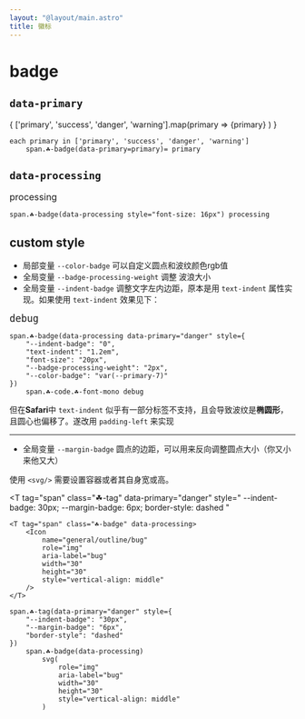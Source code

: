 ```yaml
---
layout: "@layout/main.astro"
title: 徽标
---
```



# badge

## `data-primary`

<Grid inline>
{
    ['primary', 'success', 'danger', 'warning'].map(primary => 
        <T
            tag='span'
            class="☘-badge"
            data-primary={primary}
        >{primary}</T>
    )
}
</Grid>

```pug
each primary in ['primary', 'success', 'danger', 'warning']
    span.☘-badge(data-primary=primary)= primary
```

## `data-processing`

<T tag="span" class="☘-badge" data-processing style="font-size: 16px">processing</T>

```pug
span.☘-badge(data-processing style="font-size: 16px") processing
```

## custom style

- 局部变量 `--color-badge` 可以自定义圆点和波纹颜色rgb值
- 全局变量 `--badge-processing-weight` 调整 波浪大小
- 全局变量 `--indent-badge` 调整文字左内边距，原本是用 `text-indent` 属性实现。如果使用 `text-indent` 效果见下：

<T tag="span" class="☘-badge" data-processing data-primary="danger" style="
    --indent-badge: 0; 
    text-indent: 1.2em; 
    font-size: 20px; 
    --badge-processing-weight: 2px;
    --color-badge: var(--primary-7)
">`debug`</T>

```pug
span.☘-badge(data-processing data-primary="danger" style={
    "--indent-badge": "0",
    "text-indent": "1.2em",
    "font-size": "20px",
    "--badge-processing-weight": "2px",
    "--color-badge": "var(--primary-7)"
})
    span.☘-code.☘-font-mono debug
```

但在**Safari**中 `text-indent` 似乎有一部分标签不支持，且会导致波纹是**椭圆形**，且圆心也偏移了。遂改用 `padding-left` 来实现

***

- 全局变量 `--margin-badge` 圆点的边距，可以用来反向调整圆点大小（你又小来他又大）

使用 `<svg/>` 需要设置容器或者其自身宽或高。

<T
    tag="span"
    class="☘-tag"
    data-primary="danger"
    style="
        --indent-badge: 30px;
        --margin-badge: 6px;
        border-style: dashed
    "
>
    <T tag="span" class="☘-badge" data-processing>
        <Icon
            name="general/outline/bug"
            role="img"
            aria-label="bug"
            width="30"
            height="30"
            style="vertical-align: middle"
        />
    </T>
</T>

```pug
span.☘-tag(data-primary="danger" style={
    "--indent-badge": "30px",
    "--margin-badge": "6px",
    "border-style": "dashed"
})
    span.☘-badge(data-processing)
        svg(
            role="img"
            aria-label="bug"
            width="30"
            height="30"
            style="vertical-align: middle"
        )
```
